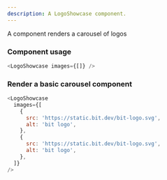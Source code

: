 ```yaml
---
description: A LogoShowcase component.
---
```



A component renders a carousel of logos

### Component usage

```js
<LogoShowcase images={[]} />
```

### Render a basic carousel component

```js live
<LogoShowcase
  images={[
    {
      src: 'https://static.bit.dev/bit-logo.svg',
      alt: 'bit logo',
    },
    {
      src: 'https://static.bit.dev/bit-logo.svg',
      alt: 'bit logo',
    },
  ]}
/>
```
